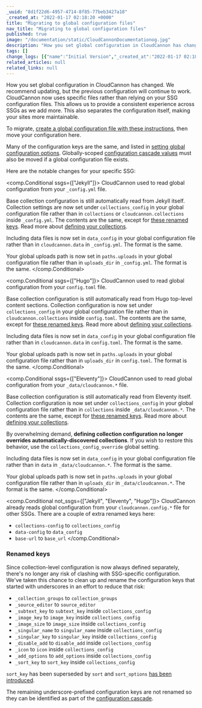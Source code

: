 ```yaml
---
_uuid: "8d1f22d6-4957-4714-8f85-77beb3427a18"
_created_at: "2022-01-17 02:18:20 +0000"
title: "Migrating to global configuration files"
nav_title: "Migrating to global configuration files"
published: true
image: "/documentation/static/CloudCannonDocumentationog.jpg"
description: "How you set global configuration in CloudCannon has changed. We recommend updating, but the previous configuration will continue to work. CloudCannon now uses specific files rather than relying on your SSG configuration files."
tags: []
change_logs: [{"name":"Initial Version","_created_at":"2022-01-17 02:18:20 +0000"}]
related_articles: null
related_links: null
---
```


How you set global configuration in CloudCannon has changed. We recommend updating, but the previous configuration will continue to work. CloudCannon now uses specific files rather than relying on your SSG configuration files. This allows us to provide a consistent experience across SSGs as we add more. This also separates the configuration itself, making your sites more maintainable.

To migrate, [create a global configuration file with these instructions](/documentation/articles/setting-global-configuration/), then move your configuration here.

Many of the configuration keys are the same, and listed in [setting global configuration options](/documentation/articles/setting-global-configuration/#options). Globally-scoped [configuration cascade values](/documentation/articles/using-the-configuration-cascade/) must also be moved if a global configuration file exists.

Here are the notable changes for your specific SSG:



<comp.Conditional ssgs={["Jekyll"]}>
  CloudCannon used to read global configuration from your `_config.yml` file.

  Base collection configuration is still automatically read from Jekyll itself. Collection settings are now set under `collections_config` in your global configuration file rather than in `collections` or `cloudcannon.collections` inside `_config.yml`. The contents are the same, except for [these renamed keys](#renamed-keys). Read more about [defining your collections](/documentation/articles/defining-your-collections/).

  Including data files is now set in `data_config` in your global configuration file rather than in `cloudcannon.data` in `_config.yml`. The format is the same.

  Your global uploads path is now set in `paths.uploads` in your global configuration file rather than in `uploads_dir` in `_config.yml`. The format is the same.
</comp.Conditional>



<comp.Conditional ssgs={["Hugo"]}>
  CloudCannon used to read global configuration from your `config.toml` file.

  Base collection configuration is still automatically read from Hugo top-level content sections. Collection configuration is now set under `collections_config` in your global configuration file rather than in `cloudcannon.collections` inside `config.toml`. The contents are the same, except for [these renamed keys](#renamed-keys). Read more about [defining your collections](/documentation/articles/defining-your-collections/).

  Including data files is now set in `data_config` in your global configuration file rather than in `cloudcannon.data` in `config.toml`. The format is the same.

  Your global uploads path is now set in `paths.uploads` in your global configuration file rather than in `uploads_dir` in `config.toml`. The format is the same.
</comp.Conditional>



<comp.Conditional ssgs={["Eleventy"]}>
  CloudCannon used to read global configuration from your `_data/cloudcannon.*` file.

  Base collection configuration is still automatically read from Eleventy itself. Collection configuration is now set under `collections_config` in your global configuration file rather than in `collections` inside `_data/cloudcannon.*`. The contents are the same, except for [these renamed keys](#renamed-keys). Read more about [defining your collections](/documentation/articles/defining-your-collections/).

  By overwhelming demand, **defining collection configuration no longer overrides automatically-discovered collections**. If you wish to restore this behavior, use the `collections_config_override` global setting.

  Including data files is now set in `data_config` in your global configuration file rather than in `data` in `_data/cloudcannon.*`. The format is the same.

  Your global uploads path is now set in `paths.uploads` in your global configuration file rather than in `uploads_dir` in `_data/cloudcannon.*`. The format is the same.
</comp.Conditional>



<comp.Conditional not_ssgs={["Jekyll", "Eleventy", "Hugo"]}>
  CloudCannon already reads global configuration from your `cloudcannon.config.*` file for other SSGs. There are a couple of extra renamed keys here:

  * `collections-config` to `collections_config`
  * `data-config` to `data_config`
  * `base-url` to `base_url`
</comp.Conditional>



### Renamed keys
Since collection-level configuration is now always defined separately, there's no longer any risk of clashing with SSG-specific configuration. We've taken this chance to clean up and rename the configuration keys that started with underscores in an effort to reduce that risk:

* `_collection_groups` to `collection_groups`
* `_source_editor` to `source_editor`
* `_subtext_key` to `subtext_key` inside `collections_config`
* `_image_key` to `image_key` inside `collections_config`
* `_image_size` to `image_size` inside `collections_config`
* `_singular_name` to `singular_name` inside `collections_config`
* `_singular_key` to `singular_key` inside `collections_config`
* `_disable_add` to `disable_add` inside `collections_config`
* `_icon` to `icon` inside `collections_config`
* `_add_options` to `add_options` inside `collections_config`
* `_sort_key` to `sort_key` inside `collections_config`

`sort_key` has been superseded by `sort` and `sort_options` [has been introduced](/documentation/articles/defining-your-collections/).

The remaining underscore-prefixed configuration keys are not renamed so they can be identified as part of the [configuration cascade](/documentation/articles/using-the-configuration-cascade/).
